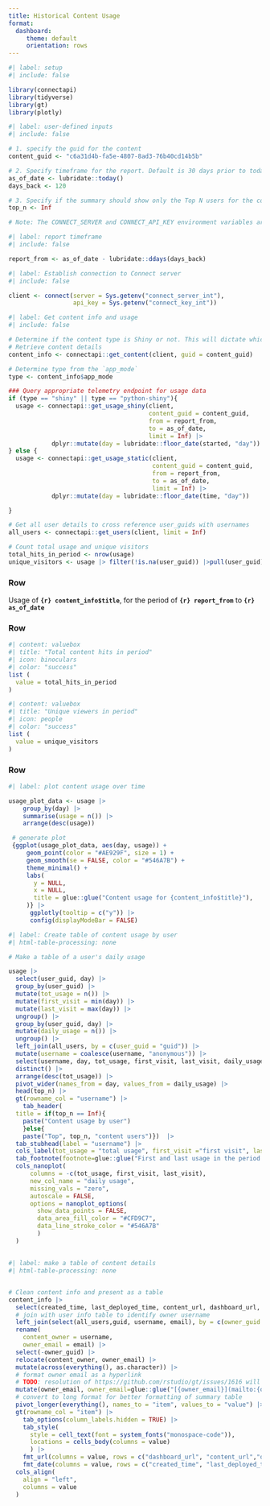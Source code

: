 ```yaml
---
title: Historical Content Usage
format:
  dashboard:
     theme: default
     orientation: rows
---
```


```r
#| label: setup
#| include: false

library(connectapi)
library(tidyverse)
library(gt)
library(plotly)
```


```r
#| label: user-defined inputs
#| include: false

# 1. specify the guid for the content
content_guid <- "c6a31d4b-fa5e-4807-8ad3-76b40cd14b5b"

# 2. Specify timeframe for the report. Default is 30 days prior to today
as_of_date <- lubridate::today()
days_back <- 120

# 3. Specify if the summary should show only the Top N users for the content (e.g., `top_n = 10`). Default is `Inf` so that all users are shown.
top_n <- Inf

# Note: The CONNECT_SERVER and CONNECT_API_KEY environment variables are required for this report to pull usage data. Use environment variables for added security; do not hard-code your API key or other secrets.
```


```r
#| label: report timeframe
#| include: false

report_from <- as_of_date - lubridate::ddays(days_back)
```

```r
#| label: Establish connection to Connect server
#| include: false

client <- connect(server = Sys.getenv("connect_server_int"),
                  api_key = Sys.getenv("connect_key_int"))
```

```r
#| label: Get content info and usage
#| include: false

# Determine if the content type is Shiny or not. This will dictate which telemetry endpoint to use
# Retrieve content details
content_info <- connectapi::get_content(client, guid = content_guid)

# Determine type from the `app_mode`
type <- content_info$app_mode

### Query appropriate telemetry endpoint for usage data
if (type == "shiny" || type == "python-shiny"){
  usage <- connectapi::get_usage_shiny(client,
                                       content_guid = content_guid,
                                       from = report_from,
                                       to = as_of_date,
                                       limit = Inf) |>
            dplyr::mutate(day = lubridate::floor_date(started, "day"))
} else {
  usage <- connectapi::get_usage_static(client,
                                        content_guid = content_guid,
                                        from = report_from,
                                        to = as_of_date,
                                        limit = Inf) |>
            dplyr::mutate(day = lubridate::floor_date(time, "day"))

}

# Get all user details to cross reference user_guids with usernames
all_users <- connectapi::get_users(client, limit = Inf)

# Count total usage and unique visitors
total_hits_in_period <- nrow(usage)
unique_visitors <- usage |> filter(!is.na(user_guid)) |>pull(user_guid) |> unique() |> length()
```

###  Row

Usage of **`{r} content_info$title`**, for the period of **`{r} report_from`** to **`{r} as_of_date`**


###  Row

```r
#| content: valuebox
#| title: "Total content hits in period"
#| icon: binoculars
#| color: "success"
list (
  value = total_hits_in_period
)
```

```r
#| content: valuebox
#| title: "Unique viewers in period"
#| icon: people
#| color: "success"
list (
  value = unique_visitors
)
```

###  Row

```r
#| label: plot content usage over time

usage_plot_data <- usage |>
    group_by(day) |>
    summarise(usage = n()) |>
    arrange(desc(usage))

 # generate plot
 {ggplot(usage_plot_data, aes(day, usage)) +
     geom_point(color = "#AE929F", size = 1) +
     geom_smooth(se = FALSE, color = "#546A7B") +
     theme_minimal() +
     labs(
       y = NULL,
       x = NULL,
       title = glue::glue("Content usage for {content_info$title}"),
     )} |>
      ggplotly(tooltip = c("y")) |>
      config(displayModeBar = FALSE)
```


```r
#| label: Create table of content usage by user
#| html-table-processing: none

# Make a table of a user's daily usage

usage |>
  select(user_guid, day) |>
  group_by(user_guid) |>
  mutate(tot_usage = n()) |>
  mutate(first_visit = min(day)) |>
  mutate(last_visit = max(day)) |>
  ungroup() |>
  group_by(user_guid, day) |>
  mutate(daily_usage = n()) |>
  ungroup() |>
  left_join(all_users, by = c(user_guid = "guid")) |>
  mutate(username = coalesce(username, "anonymous")) |>
  select(username, day, tot_usage, first_visit, last_visit, daily_usage) |>
  distinct() |>
  arrange(desc(tot_usage)) |>
  pivot_wider(names_from = day, values_from = daily_usage) |>
  head(top_n) |>
  gt(rowname_col = "username") |>
    tab_header(
  title = if(top_n == Inf){
    paste("Content usage by user")
    }else{
    paste("Top", top_n, "content users")})  |>
  tab_stubhead(label = "username") |>
  cols_label(tot_usage = "total usage", first_visit ="first visit", last_visit="last visit") |>
  tab_footnote(footnote=glue::glue("First and last usage in the period {report_from} to {as_of_date}"), locations=cells_column_labels(columns=c("first_visit", last_visit)) ) |>
  cols_nanoplot(
      columns = -c(tot_usage, first_visit, last_visit),
      new_col_name = "daily usage",
      missing_vals = "zero",
      autoscale = FALSE,
      options = nanoplot_options(
        show_data_points = FALSE,
        data_area_fill_color = "#CFD9C7",
        data_line_stroke_color = "#546A7B"
        )
  )
```

##

```r
#| label: make a table of content details
#| html-table-processing: none


# Clean content info and present as a table
content_info |>
  select(created_time, last_deployed_time, content_url, dashboard_url, owner_guid) |>
  # join with user info table to identify owner username
  left_join(select(all_users,guid, username, email), by = c(owner_guid = "guid")) |>
  rename(
    content_owner = username,
    owner_email = email) |>
  select(-owner_guid) |>
  relocate(content_owner, owner_email) |>
  mutate(across(everything(), as.character)) |>
  # format owner email as a hyperlink
  # TODO: resolution of https://github.com/rstudio/gt/issues/1616 will make this unnecessary
  mutate(owner_email, owner_email=glue::glue("[{owner_email}](mailto:{owner_email})")) |>
  # convert to long format for better formatting of summary table
  pivot_longer(everything(), names_to = "item", values_to = "value") |>
  gt(rowname_col = "item") |>
    tab_options(column_labels.hidden = TRUE) |>
    tab_style(
      style = cell_text(font = system_fonts("monospace-code")),
      locations = cells_body(columns = value)
      ) |>
    fmt_url(columns = value, rows = c("dashboard_url", "content_url","owner_email")) |>
    fmt_date(columns = value, rows = c("created_time", "last_deployed_time"), date_style = "iso") |>
  cols_align(
    align = "left",
    columns = value
  )
```
